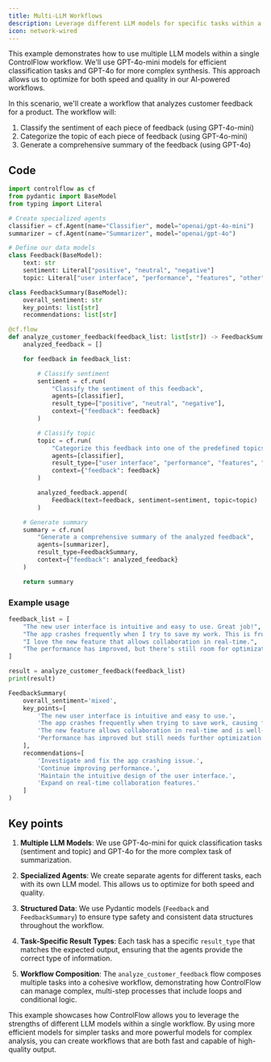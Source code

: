 ```yaml
---
title: Multi-LLM Workflows
description: Leverage different LLM models for specific tasks within a workflow.
icon: network-wired
---
```


This example demonstrates how to use multiple LLM models within a single ControlFlow workflow. We'll use GPT-4o-mini models for efficient classification tasks and GPT-4o for more complex synthesis. This approach allows us to optimize for both speed and quality in our AI-powered workflows.

In this scenario, we'll create a workflow that analyzes customer feedback for a product. The workflow will:

1. Classify the sentiment of each piece of feedback (using GPT-4o-mini)
2. Categorize the topic of each piece of feedback (using GPT-4o-mini)
3. Generate a comprehensive summary of the feedback (using GPT-4o)

## Code

```python
import controlflow as cf
from pydantic import BaseModel
from typing import Literal

# Create specialized agents
classifier = cf.Agent(name="Classifier", model="openai/gpt-4o-mini")
summarizer = cf.Agent(name="Summarizer", model="openai/gpt-4o")

# Define our data models
class Feedback(BaseModel):
    text: str
    sentiment: Literal["positive", "neutral", "negative"]
    topic: Literal["user interface", "performance", "features", "other"]

class FeedbackSummary(BaseModel):
    overall_sentiment: str
    key_points: list[str]
    recommendations: list[str]

@cf.flow
def analyze_customer_feedback(feedback_list: list[str]) -> FeedbackSummary:
    analyzed_feedback = []

    for feedback in feedback_list:

        # Classify sentiment
        sentiment = cf.run(
            "Classify the sentiment of this feedback",
            agents=[classifier],
            result_type=["positive", "neutral", "negative"],
            context={"feedback": feedback}
        )

        # Classify topic
        topic = cf.run(
            "Categorize this feedback into one of the predefined topics",
            agents=[classifier],
            result_type=["user interface", "performance", "features", "other"],
            context={"feedback": feedback}
        )

        analyzed_feedback.append(
            Feedback(text=feedback, sentiment=sentiment, topic=topic)
        )

    # Generate summary
    summary = cf.run(
        "Generate a comprehensive summary of the analyzed feedback",
        agents=[summarizer],
        result_type=FeedbackSummary,
        context={"feedback": analyzed_feedback}
    )

    return summary
```


### Example usage

<CodeGroup>

```python Code
feedback_list = [
    "The new user interface is intuitive and easy to use. Great job!",
    "The app crashes frequently when I try to save my work. This is frustrating.",
    "I love the new feature that allows collaboration in real-time.",
    "The performance has improved, but there's still room for optimization."
]

result = analyze_customer_feedback(feedback_list)
print(result)
```
```python Result
FeedbackSummary(
    overall_sentiment='mixed',
    key_points=[
        'The new user interface is intuitive and easy to use.',
        'The app crashes frequently when trying to save work, causing frustration.',
        'The new feature allows collaboration in real-time and is well-received.',
        'Performance has improved but still needs further optimization.'
    ],
    recommendations=[
        'Investigate and fix the app crashing issue.',
        'Continue improving performance.',
        'Maintain the intuitive design of the user interface.',
        'Expand on real-time collaboration features.'
    ]
)
```
</CodeGroup>

## Key points

1. **Multiple LLM Models**: We use GPT-4o-mini for quick classification tasks (sentiment and topic) and GPT-4o for the more complex task of summarization.

2. **Specialized Agents**: We create separate agents for different tasks, each with its own LLM model. This allows us to optimize for both speed and quality.

3. **Structured Data**: We use Pydantic models (`Feedback` and `FeedbackSummary`) to ensure type safety and consistent data structures throughout the workflow.

4. **Task-Specific Result Types**: Each task has a specific `result_type` that matches the expected output, ensuring that the agents provide the correct type of information.

5. **Workflow Composition**: The `analyze_customer_feedback` flow composes multiple tasks into a cohesive workflow, demonstrating how ControlFlow can manage complex, multi-step processes that include loops and conditional logic.

This example showcases how ControlFlow allows you to leverage the strengths of different LLM models within a single workflow. By using more efficient models for simpler tasks and more powerful models for complex analysis, you can create workflows that are both fast and capable of high-quality output.